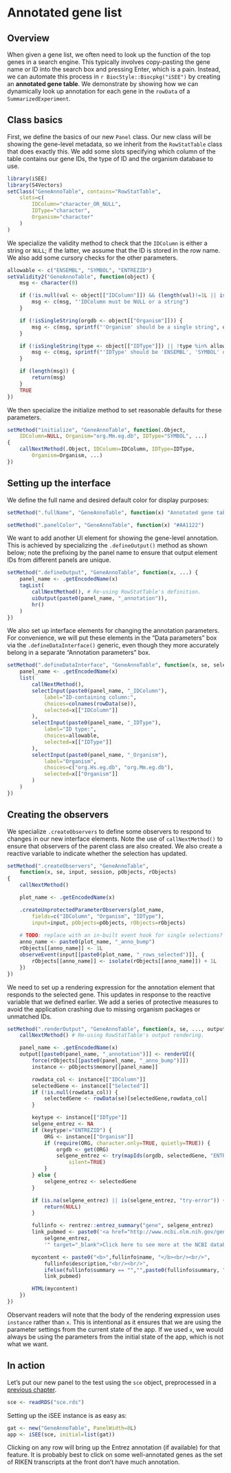# Annotated gene list

## Overview

When given a gene list, we often need to look up the function of the top genes in a search engine.
This typically involves copy-pasting the gene name or ID into the search box and pressing Enter, which is a pain.
Instead, we can automate this process in `r BiocStyle::Biocpkg("iSEE")` by creating an **annotated gene table**.
We demonstrate by showing how we can dynamically look up annotation for each gene in the `rowData` of a `SummarizedExperiment`.

## Class basics 

First, we define the basics of our new `Panel` class.
Our new class will be showing the gene-level metadata, so we inherit from the `RowStatTable` class that does exactly this.
We add some slots specifying which column of the table contains our gene IDs, the type of ID and the organism database to use.

```r
library(iSEE)
library(S4Vectors)
setClass("GeneAnnoTable", contains="RowStatTable",
    slots=c(
        IDColumn="character_OR_NULL", 
        IDType="character",
        Organism="character"
    )
)
```

We specialize the validity method to check that the `IDColumn` is either a string or `NULL`;
if the latter, we assume that the ID is stored in the row name.
We also add some cursory checks for the other parameters.

```r
allowable <- c("ENSEMBL", "SYMBOL", "ENTREZID")
setValidity2("GeneAnnoTable", function(object) {
    msg <- character(0)

    if (!is.null(val <- object[["IDColumn"]]) && (length(val)!=1L || is.na(val))) {
        msg <- c(msg, "'IDColumn must be NULL or a string")
    }

    if (!isSingleString(orgdb <- object[["Organism"]])) {
        msg <- c(msg, sprintf("'Organism' should be a single string", orgdb))
    }

    if (!isSingleString(type <- object[["IDType"]]) || !type %in% allowable) {
        msg <- c(msg, sprintf("'IDType' should be 'ENSEMBL', 'SYMBOL' or 'ENTREZID'"))
    }

    if (length(msg)) {
        return(msg)
    }
    TRUE
})
```

We then specialize the initialize method to set reasonable defaults for these parameters.

```r
setMethod("initialize", "GeneAnnoTable", function(.Object, 
    IDColumn=NULL, Organism="org.Mm.eg.db", IDType="SYMBOL", ...) 
{
    callNextMethod(.Object, IDColumn=IDColumn, IDType=IDType,
        Organism=Organism, ...)
})
```

## Setting up the interface

We define the full name and desired default color for display purposes:

```r
setMethod(".fullName", "GeneAnnoTable", function(x) "Annotated gene table")

setMethod(".panelColor", "GeneAnnoTable", function(x) "#AA1122")
```

We want to add another UI element for showing the gene-level annotation.
This is achieved by specializing the `.defineOutput()` method as shown below;
note the prefixing by the panel name to ensure that output element IDs from different panels are unique.

```r
setMethod(".defineOutput", "GeneAnnoTable", function(x, ...) {
    panel_name <- .getEncodedName(x)
    tagList(
        callNextMethod(), # Re-using RowStatTable's definition.
        uiOutput(paste0(panel_name, "_annotation")),
        hr()
    )
})
```

We also set up interface elements for changing the annotation parameters.
For convenience, we will put these elements in the "Data parameters" box via the `.defineDataInterface()` generic,
even though they more accurately belong in a separate "Annotation parameters" box.

```r
setMethod(".defineDataInterface", "GeneAnnoTable", function(x, se, select_info) {
    panel_name <- .getEncodedName(x)
    list(
        callNextMethod(),
        selectInput(paste0(panel_name, "_IDColumn"),
            label="ID-containing column:",
            choices=colnames(rowData(se)), 
            selected=x[["IDColumn"]]
        ),
        selectInput(paste0(panel_name, "_IDType"),
            label="ID type:",
            choices=allowable,
            selected=x[["IDType"]]
        ),
        selectInput(paste0(panel_name, "_Organism"),
            label="Organism",
            choices=c("org.Hs.eg.db", "org.Mm.eg.db"),
            selected=x[["Organism"]]
        )
    ) 
})
```

## Creating the observers

We specialize `.createObservers` to define some observers to respond to changes in our new interface elements.
Note the use of `callNextMethod()` to ensure that observers of the parent class are also created.
We also create a reactive variable to indicate whether the selection has updated.

```r
setMethod(".createObservers", "GeneAnnoTable",
    function(x, se, input, session, pObjects, rObjects)
{
    callNextMethod()

    plot_name <- .getEncodedName(x)

    .createUnprotectedParameterObservers(plot_name,
        fields=c("IDColumn", "Organism", "IDType"), 
        input=input, pObjects=pObjects, rObjects=rObjects)
    
    # TODO: replace with an in-built event hook for single selections?
    anno_name <- paste0(plot_name, "_anno_bump")
    rObjects[[anno_name]] <- 1L
    observeEvent(input[[paste0(plot_name, "_rows_selected")]], {
        rObjects[[anno_name]] <- isolate(rObjects[[anno_name]]) + 1L 
    })
})
```

We need to set up a rendering expression for the annotation element that responds to the selected gene.
This updates in response to the reactive variable that we defined earlier.
We add a series of protective measures to avoid the application crashing due to missing organism packages or unmatched IDs.

```r
setMethod(".renderOutput", "GeneAnnoTable", function(x, se, ..., output, pObjects, rObjects) {
    callNextMethod() # Re-using RowStatTable's output rendering.

    panel_name <- .getEncodedName(x)
    output[[paste0(panel_name, "_annotation")]] <- renderUI({
        force(rObjects[[paste0(panel_name, "_anno_bump")]]) 
        instance <- pObjects$memory[[panel_name]]

        rowdata_col <- instance[["IDColumn"]]
        selectedGene <- instance[["Selected"]]
        if (!is.null(rowdata_col)) {
            selectedGene <- rowData(se)[selectedGene,rowdata_col]
        }

        keytype <- instance[["IDType"]]
        selgene_entrez <- NA
        if (keytype!="ENTREZID") {
            ORG <- instance[["Organism"]]
            if (require(ORG, character.only=TRUE, quietly=TRUE)) {
                orgdb <- get(ORG)
                selgene_entrez <- try(mapIds(orgdb, selectedGene, "ENTREZID", keytype), 
                    silent=TRUE)
            }
        } else {
            selgene_entrez <- selectedGene
        }

        if (is.na(selgene_entrez) || is(selgene_entrez, "try-error")) {
            return(NULL)
        }

        fullinfo <- rentrez::entrez_summary("gene", selgene_entrez)
        link_pubmed <- paste0('<a href="http://www.ncbi.nlm.nih.gov/gene/?term=',
            selgene_entrez,
            '" target="_blank">Click here to see more at the NCBI database</a>')

        mycontent <- paste0("<b>",fullinfo$name, "</b><br/><br/>",
            fullinfo$description,"<br/><br/>",
            ifelse(fullinfo$summary == "","",paste0(fullinfo$summary, "<br/><br/>")),
            link_pubmed)

        HTML(mycontent)
    })
})
```

Observant readers will note that the body of the rendering expression uses `instance` rather than `x`.
This is intentional as it ensures that we are using the parameter settings from the current state of the app.
If we used `x`, we would always be using the parameters from the initial state of the app, which is not what we want.

## In action

Let's put our new panel to the test using the `sce` object, preprocessed in a [previous chapter](#developing).

```r
sce <- readRDS("sce.rds")
```

Setting up the iSEE instance is as easy as:

```r
gat <- new("GeneAnnoTable", PanelWidth=8L)
app <- iSEE(sce, initial=list(gat))
```

Clicking on any row will bring up the Entrez annotation (if available) for that feature.
It is probably best to click on some well-annotated genes as the set of RIKEN transcripts at the front don't have much annotation.
